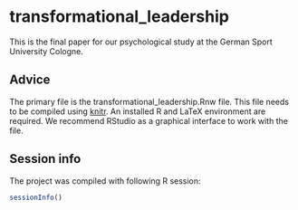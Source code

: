 transformational_leadership
============
This is the final paper for our psychological study at the German Sport University Cologne.

## Advice
The primary file is the transformational_leadership.Rnw file. This file needs to be compiled using [knitr](http://yihui.name/knitr/ "go to knitr homepage"). An installed R and LaTeX environment are required. We recommend RStudio as a graphical interface to work with the file.

## Session info
The project was compiled with following R session:

```r
sessionInfo()
```


